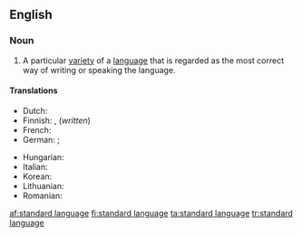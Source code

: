 ==English==
{{wikipedia}}

===Noun===
{{en-noun|head=[[standard]] [[language]]}}

# A particular [[variety]] of a [[language]] that is regarded as the most correct way of writing or speaking the language.

====Translations====
{{trans-top|variety of language regarded as correct}}
* Dutch: {{t+|nl|standaardtaal}}
* Finnish: {{t+|fi|yleiskieli}}, {{t+|fi|kirjakieli}} (''written'')
* French: {{t-|fr|langue standard|f}}
* German: {{t+|de|Ausbausprache|f}}; {{t+|de|Schriftsprache|f}} {{gloss|written}}
{{trans-mid}}
* Hungarian: {{t-|hu|sztenderd nyelvváltozat}}
* Italian: {{t-|it|lingua standard|f}}
* Korean: {{t+|ko|표준어|sc=Kore}}
* Lithuanian: {{t-|lt|bendrinė kalba|f}}
* Romanian: {{t-|ro|limbă standard}}
{{trans-bottom}}

[[af:standard language]]
[[fi:standard language]]
[[ta:standard language]]
[[tr:standard language]]